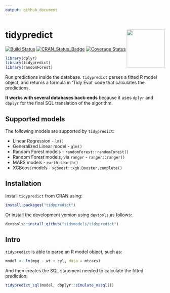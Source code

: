 ```yaml
---
output: github_document
---
```


# tidypredict <img src="man/figures/logo.png" align="right" width = "120px"/>

[![Build Status](https://travis-ci.org/tidymodels/tidypredict.svg?branch=master)](https://travis-ci.org/tidymodels/tidypredict)
[![CRAN_Status_Badge](http://www.r-pkg.org/badges/version/tidypredict)](http://cran.r-project.org/package=tidypredict)
[![Coverage Status](https://img.shields.io/codecov/c/github/tidymodels/tidypredict/master.svg)](https://codecov.io/github/tidymodels/tidypredict?branch=master)

```r
library(dplyr)
library(tidypredict)
library(randomForest)
```


Run predictions inside the database. `tidypredict` parses a fitted R model object, and returns a formula in 'Tidy Eval' code that calculates the predictions.

**It works with several databases back-ends** because it uses `dplyr` and `dbplyr` for the final SQL translation of the algorithm. 

## Supported models

The following models are supported by `tidypredict`:

- Linear Regression - `lm()`
- Generalized Linear model - `glm()`
- Random Forest models - `randomForest::randomForest()`
- Random Forest models, via `ranger` - `ranger::ranger()`
- MARS models - `earth::earth()`
- XGBoost models - `xgboost::xgb.Booster.complete()`

## Installation

Install `tidypredict` from CRAN using:
```r
install.packages("tidypredict")
```

Or install the development version using `devtools` as follows:
```r
devtools::install_github("tidymodels/tidypredict")
```

## Intro

`tidypredict` is able to parse an R model object, such as:
```r
model <- lm(mpg ~ wt + cyl, data = mtcars)
```

And then creates the SQL statement needed to calculate the fitted prediction:

```r
tidypredict_sql(model, dbplyr::simulate_mssql())
```


